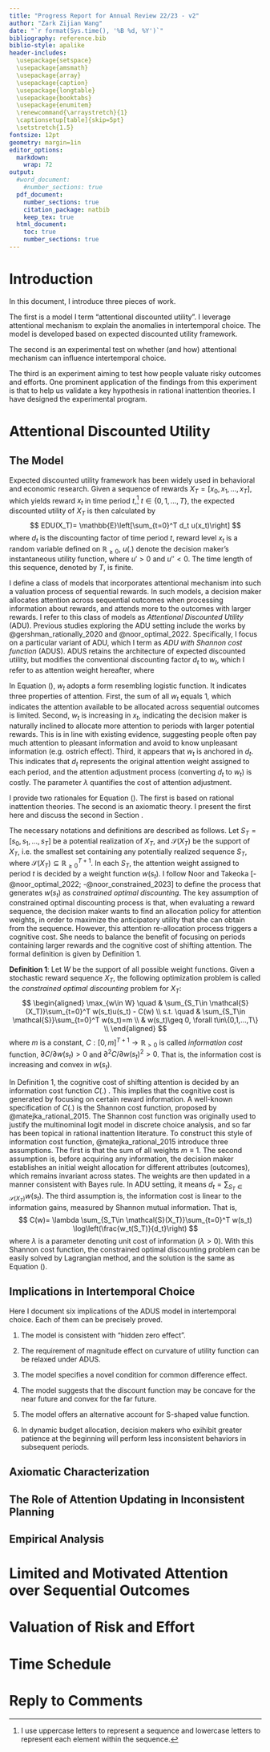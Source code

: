 ```yaml
---
title: "Progress Report for Annual Review 22/23 - v2"
author: "Zark Zijian Wang"
date: "`r format(Sys.time(), '%B %d, %Y')`"
bibliography: reference.bib
biblio-style: apalike
header-includes: 
  \usepackage{setspace}
  \usepackage{amsmath}
  \usepackage{array}
  \usepackage{caption}
  \usepackage{longtable}
  \usepackage{booktabs}
  \usepackage{enumitem}
  \renewcommand{\arraystretch}{1}
  \captionsetup[table]{skip=5pt}
  \setstretch{1.5} 
fontsize: 12pt
geometry: margin=1in
editor_options: 
  markdown: 
    wrap: 72
output:
  #word_document:
    #number_sections: true
  pdf_document:
    number_sections: true
    citation_package: natbib
    keep_tex: true
  html_document:
    toc: true
    number_sections: true
---
```


# Introduction

In this document, I introduce three pieces of work.

The first is a model I term "attentional discounted utility". I leverage
attentional mechanism to explain the anomalies in intertemporal choice.
The model is developed based on expected discounted utility framework.

The second is an experimental test on whether (and how) attentional
mechanism can influence intertemporal choice.

The third is an experiment aiming to test how people valuate risky
outcomes and efforts. One prominent application of the findings from
this experiment is that to help us validate a key hypothesis in rational
inattention theories. I have designed the experimental program.

# Attentional Discounted Utility

## The Model

Expected discounted utility framework has been widely used in behavioral
and economic research. Given a sequence of rewards
$X_T=[x_0,x_1,...,x_T]$, which yields reward $x_t$ in time period
$t$,[^1] $t \in \{0,1,...,T\}$, the expected discounted utility of $X_T$
is then calculated by$$
EDU(X_T)= \mathbb{E}\left[\sum_{t=0}^T d_t u(x_t)\right]
$$where $d_t$ is the discounting factor of time period $t$, reward level
$x_t$ is a random variable defined on $\mathbb{R}_{\geq 0}$, $u(.)$
denote the decision maker's instantaneous utility function, where $u'>0$
and $u''<0$. The time length of this sequence, denoted by $T$, is
finite.

[^1]: I use uppercase letters to represent a sequence and lowercase
    letters to represent each element within the sequence.

I define a class of models that incorporates attentional mechanism into
such a valuation process of sequential rewards. In such models, a
decision maker allocates attention across sequential outcomes when
processing information about rewards, and attends more to the outcomes
with larger rewards. I refer to this class of models as *Attentional
Discounted Utility* (ADU). Previous studies exploring the ADU setting
include the works by @gershman_rationally_2020 and @noor_optimal_2022.
Specifically, I focus on a particular variant of ADU, which I term as
*ADU with Shannon cost function* (ADUS). ADUS retains the architecture
of expected discounted utility, but modifies the conventional
discounting factor $d_t$ to $w_t$, which I refer to as attention weight
hereafter, where

```{=tex}
\begin{equation}\tag{1}\label{eq:wt}
w_t = \frac{d_t e^{u(x_t)/\lambda}}{\sum_{\tau=0}^T d_\tau e^{u(x_\tau)/\lambda}}
\end{equation}
```
In Equation (\ref{eq:wt}), $w_t$ adopts a form resembling logistic
function. It indicates three properties of attention. First, the sum of
all $w_t$ equals 1, which indicates the attention available to be
allocated across sequential outcomes is limited. Second, $w_t$ is
increasing in $x_t$, indicating the decision maker is naturally inclined
to allocate more attention to periods with larger potential rewards.
This is in line with existing evidence, suggesting people often pay much
attention to pleasant information and avoid to know unpleasant
information (e.g. ostrich effect). Third, it appears that $w_t$ is
anchored in $d_t$. This indicates that $d_t$ represents the original
attention weight assigned to each period, and the attention adjustment
process (converting $d_t$ to $w_t$) is costly. The parameter $\lambda$
quantifies the cost of attention adjustment.

I provide two rationales for Equation (\ref{eq:wt}). The first is based
on rational inattention theories. The second is an axiomatic theory. I
present the first here and discuss the second in Section \ref{axiom}.

The necessary notations and definitions are described as follows. Let
$S_T=[s_0,s_1,...,s_T]$ be a potential realization of $X_T$, and
$\mathcal{S}(X_T)$ be the support of $X_T$, i.e. the smallest set
containing any potentially realized sequence $S_T$, where
$\mathcal{S}(X_T)\subseteq \mathbb{R}_{\geq 0}^{T+1}$. In each $S_T$,
the attention weight assigned to period $t$ is decided by a weight
function $w(s_t)$. I follow Noor and Takeoka [-@noor_optimal_2022;
-@noor_constrained_2023] to define the process that generates $w(s_t)$
as *constrained optimal discounting*. The key assumption of constrained
optimal discounting process is that, when evaluating a reward sequence,
the decision maker wants to find an allocation policy for attention
weights, in order to maximize the anticipatory utility that she can
obtain from the sequence. However, this attention re-allocation process
triggers a cognitive cost. She needs to balance the benefit of focusing
on periods containing larger rewards and the cognitive cost of shifting
attention. The formal definition is given by Definition 1.

**Definition 1**: Let $W$ be the support of all possible weight
functions. Given a stochastic reward sequence $X_T$, the following
optimization problem is called the *constrained optimal discounting*
problem for $X_T$:$$ 
\begin{aligned}
\max_{w\in W}  \quad & \sum_{S_T\in \mathcal{S}(X_T)}\sum_{t=0}^T w(s_t)u(s_t) - C(w) \\
s.t. \quad &  \sum_{S_T\in \mathcal{S}}\sum_{t=0}^T w(s_t)=m \\
& w(s_t)\geq 0, \forall t\in\{0,1,…,T\} \\
\end{aligned}
$$where $m$ is a constant, $C:[0,m]^{T+1}\rightarrow \mathbb{R}_{>0}$ is
called *information cost* function, $\partial C/\partial w(s_t)>0$ and
$\partial^2 C/\partial w(s_t)^2>0$. That is, the information cost is
increasing and convex in $w(s_t)$.

In Definition 1, the cognitive cost of shifting attention is decided by
an information cost function $C(.)$ . This implies that the cognitive
cost is generated by focusing on certain reward information. A
well-known specification of $C(.)$ is the Shannon cost function,
proposed by @matejka_rational_2015. The Shannon cost function was
originally used to justify the multinominal logit model in discrete
choice analysis, and so far has been topical in rational inattention
literature. To construct this style of information cost function,
@matejka_rational_2015 introduce three assumptions. The first is that
the sum of all weights $m\equiv1$. The second assumption is, before
acquiring any information, the decision maker establishes an initial
weight allocation for different attributes (outcomes), which remains
invariant across states. The weights are then updated in a manner
consistent with Bayes rule. In ADU setting, it means
$d_t=\sum_{S_T\in \mathcal{S}(X_T)} w(s_t)$. The third assumption is,
the information cost is linear to the information gains, measured by
Shannon mutual information. That
is,$$ C(w)= \lambda \sum_{S_T\in \mathcal{S}(X_T)}\sum_{t=0}^T w(s_t) \log\left(\frac{w_t(S_T)}{d_t}\right) $$where
$\lambda$ is a parameter denoting unit cost of information
($\lambda>0$). With this Shannon cost function, the constrained optimal
discounting problem can be easily solved by Lagrangian method, and the
solution is the same as Equation (\ref{eq:wt}).

## Implications in Intertemporal Choice

Here I document six implications of the ADUS model in intertemporal
choice. Each of them can be precisely proved.

1.  The model is consistent with "hidden zero effect".

2.  The requirement of magnitude effect on curvature of utility function
    can be relaxed under ADUS.

3.  The model specifies a novel condition for common difference effect.

4.  The model suggests that the discount function may be concave for the
    near future and convex for the far future.

5.  The model offers an alternative account for S-shaped value function.

6.  In dynamic budget allocation, decision makers who exihibit greater
    patience at the beginning will perform less inconsistent behaviors
    in subsequent periods.

## Axiomatic Characterization \label{axiom}

## The Role of Attention Updating in Inconsistent Planning

## Empirical Analysis

# Limited and Motivated Attention over Sequential Outcomes

# Valuation of Risk and Effort

# Time Schedule

# Reply to Comments
